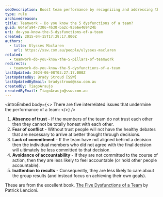 ```yaml
---
seoDescription: Boost team performance by recognizing and addressing the five interrelated issues that undermine teamwork - absence of trust, fear of conflict, lack of commitment, avoidance of accountability, and inattention to results.
type: rule
archivedreason:
title: Teamwork - Do you know the 5 dysfunctions of a team?
guid: 664efa94-7306-4630-ba2c-93e6e469424b
uri: do-you-know-the-5-dysfunctions-of-a-team
created: 2015-04-15T17:29:17.000Z
authors:
  - title: Ulysses Maclaren
    url: https://ssw.com.au/people/ulysses-maclaren
related:
  - teamwork-do-you-know-the-5-pillars-of-teamwork
redirects:
  - teamwork-do-you-know-the-5-dysfunctions-of-a-team
lastUpdated: 2024-06-08T03:27:17.000Z
lastUpdatedBy: Brady Stroud [SSW]
lastUpdatedByEmail: bradystroud@ssw.com.au
createdBy: TiagoAraujo
createdByEmail: TiagoAraujo@ssw.com.au
---
```


<introEmbed
  body={<>
There are five interrelated issues that undermine the performance of a team:
  </>}
/>
1. **Absence of trust** - If the members of the team do not trust each other then they cannot be totally honest with each other.
2. **Fear of conflict** - Without trust people will not have the healthy debates that are necessary to arrive at better thought through decisions.
3. **Lack of commitment** - If the team have not aligned behind a decision then the individual members who did not agree with the final decision will ultimately be less committed to that decision.
4. **Avoidance of accountability** - If they are not committed to the course of action, then they are less likely to feel accountable (or hold other people accountable).
5. **Inattention to results** - Consequently, they are less likely to care about the group results (and instead focus on achieving their own goals).

These are from the excellent book, [The Five Dysfunctions of a Team](https://www.amazon.com/Five-Dysfunctions-Team-Leadership-Fable/dp/0787960756) by Patrick Lencioni.
